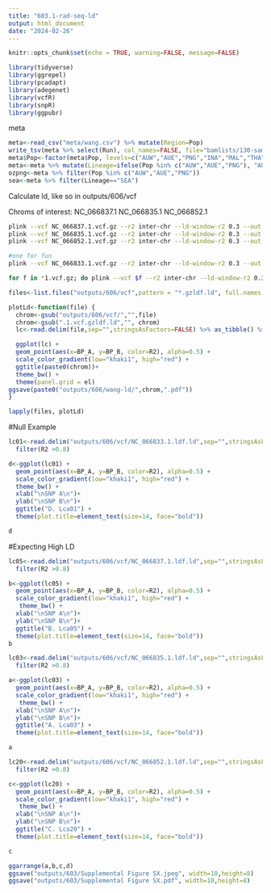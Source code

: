 ```yaml
---
title: "603.1-rad-seq-ld"
output: html_document
date: "2024-02-26"
---
```


```r
knitr::opts_chunk$set(echo = TRUE, warning=FALSE, message=FALSE)
```



```r
library(tidyverse)
library(ggrepel)
library(pcadapt)
library(adegenet)
library(vcfR)
library(snpR)
library(ggpubr)
```


meta

```r
meta<-read_csv("meta/wang.csv") %>% mutate(Region=Pop)
write_tsv(meta %>% select(Run), col_names=FALSE, file="bamlists/130-sample-names.txt")
meta$Pop<-factor(meta$Pop, levels=c("AUW","AUE","PNG","INA","MAL","THA"))
meta<-meta %>% mutate(Lineage=ifelse(Pop %in% c("AUW","AUE","PNG"), "AUS+NG", "SEA"))
ozpng<-meta %>% filter(Pop %in% c("AUW","AUE","PNG"))
sea<-meta %>% filter(Lineage=="SEA")
```

Calculate ld, like so in outputs/606/vcf

Chroms of interest: NC_066837.1 NC_066835.1 NC_066852.1

```sh

plink --vcf NC_066837.1.vcf.gz --r2 inter-chr --ld-window-r2 0.3 --out NC_066837.1.ldf --allow-extra-chr --double-id
plink --vcf NC_066835.1.vcf.gz --r2 inter-chr --ld-window-r2 0.3 --out NC_066835.1.ldf --allow-extra-chr --double-id
plink --vcf NC_066852.1.vcf.gz --r2 inter-chr --ld-window-r2 0.3 --out NC_066852.1.ldf --allow-extra-chr --double-id

#one for fun
plink --vcf NC_066833.1.vcf.gz --r2 inter-chr --ld-window-r2 0.3 --out NC_066833.1.ldf --allow-extra-chr --double-id

```

```sh
for f in *1.vcf.gz; do plink --vcf $f --r2 inter-chr --ld-window-r2 0.3 --out `basename $f vcf`ldf --allow-extra-chr --double-id; done;
```

```r
files<-list.files("outputs/606/vcf",pattern = "*.gzldf.ld", full.names = TRUE)

plotLd<-function(file) {
  chrom<-gsub("outputs/606/vcf/","",file)
  chrom<-gsub(".1.vcf.gzldf.ld","", chrom)
  lc<-read.delim(file,sep="",stringsAsFactors=FALSE) %>% as_tibble() %>% arrange(R2) %>%  filter(R2 >0.8)

  ggplot(lc) +
  geom_point(aes(x=BP_A, y=BP_B, color=R2), alpha=0.5) +
  scale_color_gradient(low="khaki1", high="red") + 
  ggtitle(paste0(chrom))+
  theme_bw() +
  theme(panel.grid = el)
ggsave(paste0("outputs/606/wang-ld/",chrom,".pdf"))
}

lapply(files, plotLd)
```

#Null Example

```r
lc01<-read.delim("outputs/606/vcf/NC_066833.1.ldf.ld",sep="",stringsAsFactors=FALSE) %>% as_tibble() %>% arrange(R2) %>% 
  filter(R2 >0.8)

d<-ggplot(lc01) +
  geom_point(aes(x=BP_A, y=BP_B, color=R2), alpha=0.5) +
  scale_color_gradient(low="khaki1", high="red") + 
  theme_bw() +
  xlab("\nSNP A\n")+
  ylab("\nSNP B\n")+
  ggtitle("D. Lca01") +
  theme(plot.title=element_text(size=14, face="bold"))

d
```

#Expecting High LD

```r
lc05<-read.delim("outputs/606/vcf/NC_066837.1.ldf.ld",sep="",stringsAsFactors=FALSE) %>% as_tibble() %>% arrange(R2) %>% 
  filter(R2 >0.8)

b<-ggplot(lc05) +
  geom_point(aes(x=BP_A, y=BP_B, color=R2), alpha=0.5) +
  scale_color_gradient(low="khaki1", high="red") + 
   theme_bw() +
  xlab("\nSNP A\n")+
  ylab("\nSNP B\n")+
  ggtitle("B. Lca05") +
  theme(plot.title=element_text(size=14, face="bold"))
b
```


```r
lc03<-read.delim("outputs/606/vcf/NC_066835.1.ldf.ld",sep="",stringsAsFactors=FALSE) %>% as_tibble() %>% arrange(R2) %>% 
  filter(R2 >0.8) 

a<-ggplot(lc03) +
  geom_point(aes(x=BP_A, y=BP_B, color=R2), alpha=0.5) +
  scale_color_gradient(low="khaki1", high="red") + 
   theme_bw() +
  xlab("\nSNP A\n")+
  ylab("\nSNP B\n")+
  ggtitle("A. Lca03") +
  theme(plot.title=element_text(size=14, face="bold"))

a
```



```r
lc20<-read.delim("outputs/606/vcf/NC_066852.1.ldf.ld",sep="",stringsAsFactors=FALSE) %>% as_tibble() %>% arrange(R2) %>% 
  filter(R2 >0.8)

c<-ggplot(lc20) +
  geom_point(aes(x=BP_A, y=BP_B, color=R2), alpha=0.5) +
  scale_color_gradient(low="khaki1", high="red") + 
   theme_bw() +
  xlab("\nSNP A\n")+
  ylab("\nSNP B\n")+
  ggtitle("C. Lca20") +
  theme(plot.title=element_text(size=14, face="bold"))

c
```

```r
ggarrange(a,b,c,d)
ggsave("outputs/603/Supplemental Figure SX.jpeg", width=10,height=8)
ggsave("outputs/603/Supplemental Figure SX.pdf", width=10,height=8)

```
